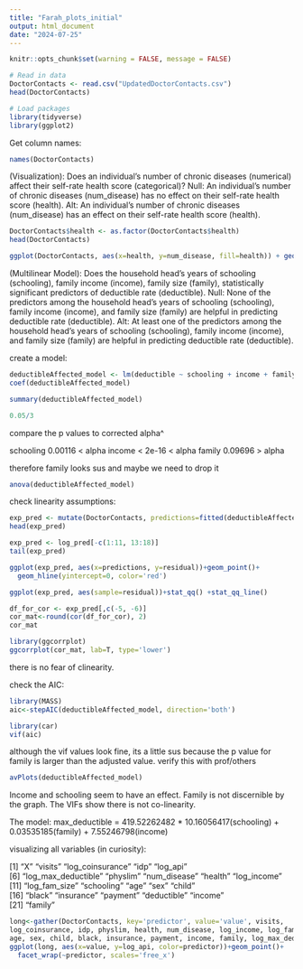 ```yaml
---
title: "Farah_plots_initial"
output: html_document
date: "2024-07-25"
---
```


```r
knitr::opts_chunk$set(warning = FALSE, message = FALSE) 
```

```r
# Read in data
DoctorContacts <- read.csv("UpdatedDoctorContacts.csv")
head(DoctorContacts)
```

```r
# Load packages
library(tidyverse)
library(ggplot2)
```
Get column names:

```r
names(DoctorContacts)
```

(Visualization): 
Does an individual’s number of chronic diseases (numerical) affect their self-rate health score (categorical)? 
Null: An individual’s number of chronic diseases (num_disease) has no effect on their self-rate health score (health).
Alt: An individual’s number of chronic diseases (num_disease) has an effect on their self-rate health score (health).

```r
DoctorContacts$health <- as.factor(DoctorContacts$health)
head(DoctorContacts)
```


```r
ggplot(DoctorContacts, aes(x=health, y=num_disease, fill=health)) + geom_boxplot() 
```

(Multilinear Model): 
Does the household head’s years of schooling (schooling), family income (income), family size (family),  statistically significant predictors of deductible rate (deductible).
Null: None of the predictors among the household head’s years of schooling (schooling), family income (income), and family size (family) are helpful in predicting deductible rate (deductible).
Alt: At least one of the predictors among the household head’s years of schooling (schooling), family income (income), and family size (family) are helpful in predicting deductible rate (deductible).

create a model:

```r
deductibleAffected_model <- lm(deductible ~ schooling + income + family, data = DoctorContacts)
coef(deductibleAffected_model)
```

```r
summary(deductibleAffected_model)
```

```r
0.05/3
```

compare the p values to corrected alpha^ 

schooling   0.00116 < alpha
income      < 2e-16 < alpha
family      0.09696 > alpha

therefore family looks sus and maybe we need to drop it 

```r
anova(deductibleAffected_model)
```
check linearity assumptions:

```r
exp_pred <- mutate(DoctorContacts, predictions=fitted(deductibleAffected_model), residual=residuals(deductibleAffected_model))
head(exp_pred)
```

```r
exp_pred <- log_pred[-c(1:11, 13:18)]
tail(exp_pred)
```

```r
ggplot(exp_pred, aes(x=predictions, y=residual))+geom_point()+
  geom_hline(yintercept=0, color='red')
```
```r
ggplot(exp_pred, aes(sample=residual))+stat_qq() +stat_qq_line()
```
```r
df_for_cor <- exp_pred[,c(-5, -6)]
cor_mat<-round(cor(df_for_cor), 2)
cor_mat
```

```r
library(ggcorrplot)
ggcorrplot(cor_mat, lab=T, type='lower')
```
there is no fear of clinearity. 

check the AIC:

```r
library(MASS)
aic<-stepAIC(deductibleAffected_model, direction='both')
```
```r
library(car)
vif(aic)
```



although the vif values look fine, its a little sus because the p value for family is larger than the adjusted value. verify this with prof/others


```r
avPlots(deductibleAffected_model)
```

Income  and schooling seem to have an effect. Family is not discernible by the graph. The VIFs show there is not co-linearity. 


The model: 
max_deductible = 419.52262482 * 10.16056417(schooling) + 0.03535185(family) + 7.55246798(income)


visualizing all variables (in curiosity):

 [1] "X"                  "visits"             "log_coinsurance"    "idp"                "log_api"           
 [6] "log_max_deductible" "physlim"            "num_disease"        "health"             "log_income"        
[11] "log_fam_size"       "schooling"          "age"                "sex"                "child"             
[16] "black"              "insurance"          "payment"            "deductible"         "income"            
[21] "family"  

```r
long<-gather(DoctorContacts, key='predictor', value='value', visits,
log_coinsurance, idp, physlim, health, num_disease, log_income, log_fam_size, schooling,  
age, sex, child, black, insurance, payment, income, family, log_max_deductible, deductible)
ggplot(long, aes(x=value, y=log_api, color=predictor))+geom_point()+
  facet_wrap(~predictor, scales='free_x')
```


